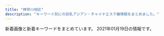 ```yaml
---
title: "神奈川地区"
description: "キーワード別にの巨乳アジアン・チャイナエステ嬢情報をまとめました。"
---
```


新着画像と新着キーワードをまとめています。
2021年01月19日の情報です。

<DmmAffiliateIns />
<KeywordTable
  shops={
    [
    {
        "img_links": [
            "http://yacho.est-u.com/images/6.jpg",
            "http://yacho.est-u.com/images/3.jpg",
            "http://yacho.est-u.com/images/staff_01.jpg",
            "http://yacho.est-u.com/images/index_07.jpg",
            "http://yacho.est-u.com/images/index_12.jpg",
            "http://yacho.est-u.com/images/index_02.jpg",
            "http://yacho.est-u.com/images/index_03.jpg",
            "http://yacho.est-u.com/images/2.jpg",
            "http://yacho.est-u.com/images/4.jpg",
            "http://yacho.est-u.com/images/index_05.jpg",
            "http://yacho.est-u.com/images/index_06.jpg",
            "http://yacho.est-u.com/images/staff_03.jpg",
            "http://yacho.est-u.com/images/index_14.jpg",
            "http://yacho.est-u.com/images/5.jpg",
            "http://yacho.est-u.com/images/k1.jpg",
            "http://yacho.est-u.com/images/k2.jpg",
            "http://yacho.est-u.com/images/index_10.jpg",
            "http://yacho.est-u.com/images/1.jpg",
            "http://yacho.est-u.com/images/index_04.jpg",
            "http://yacho.est-u.com/images/index_15.jpg",
            "http://yacho.est-u.com/images/index_01.jpg",
            "http://yacho.est-u.com/images/index_17.jpg"
        ],
        "station": "JR\u85e4\u6ca2\u99c5\u5357\u53e3",
        "name": "\u591c\u8776",
        "keywords": {},
        "url": "http://yacho.est-u.com/"
    },
    {
        "keywords": {},
        "name": "\u6075",
        "station": "JR\u85e4\u6ca2\u99c5\u5357\u53e3",
        "url": "http://megumi-est.xyz/",
        "img_links": [
            "http://megumi-est.xyz/images/pickup_line.png",
            "http://megumi-est.xyz/images/topbg.jpg",
            "http://megumi-est.xyz/images/mobile_bg.png",
            "http://megumi-est.xyz/images/roomimg/img1.png",
            "http://megumi-est.xyz/images/roomimg/img4.png",
            "http://megumi-est.xyz/girl/2.jpg",
            "http://megumi-est.xyz/images/roomimg/img2.png",
            "http://megumi-est.xyz/girl/4.jpg",
            "http://megumi-est.xyz/girl/5.jpg",
            "http://megumi-est.xyz/girl/1.jpg",
            "http://megumi-est.xyz/images/newsbg.png",
            "http://megumi-est.xyz/images/roomimg/img3.png",
            "http://megumi-est.xyz/images/staff_bg.png",
            "http://megumi-est.xyz/girl/8.jpg"
        ]
    },
    {
        "name": "\u6e58\u5357\u604b",
        "station": "\u6e58\u5357\u53f0\u99c5\u897f\u53e3",
        "keywords": {
            "86": 7,
            "D": 35,
            "E": 7,
            "87": 7,
            "85": 28
        },
        "url": "http://izumi.ests.jp/",
        "img_links": [
            "http://izumi.ests.jp/images/room4.jpg",
            "http://izumi.ests.jp/photos/sites/54/2020/12/2020121307073529.jpg",
            "http://izumi.ests.jp/images/service3.jpg",
            "http://izumi.ests.jp/images/s3.jpg",
            "http://izumi.ests.jp/photos/sites/54/2020/09/2020092004565418.jpg",
            "http://izumi.ests.jp/photos/sites/54/2020/07/2020070605483923.jpg",
            "http://izumi.ests.jp/images/service4.jpg",
            "http://izumi.ests.jp/images/room1.jpg",
            "http://izumi.ests.jp/photos/sites/54/2020/05/2020051209400132.jpg",
            "http://izumi.ests.jp/images/service1.jpg",
            "http://izumi.ests.jp/photos/sites/54/2019/10/2019100205592997.jpg",
            "http://izumi.ests.jp/images/mobile.jpg",
            "http://izumi.ests.jp/images/info.jpg",
            "http://izumi.ests.jp/images/s1.jpg",
            "http://izumi.ests.jp/images/s_news.jpg",
            "http://izumi.ests.jp/images/room3.jpg",
            "http://izumi.ests.jp/photos/sites/54/2019/10/2019100205593058.jpg",
            "http://izumi.ests.jp/images/room2.jpg",
            "http://izumi.ests.jp/images/service2.jpg",
            "http://izumi.ests.jp/images/info2.jpg",
            "http://izumi.ests.jp/images/top.jpg"
        ]
    },
    {
        "img_links": [
            "http://baraen.xyz/images/g3.jpg",
            "http://baraen.xyz/images/room4.jpg",
            "http://baraen.xyz/images/mobile.jpg",
            "http://baraen.xyz/images/room1.jpg",
            "http://baraen.xyz/images/room6.jpg",
            "http://baraen.xyz/images/mafaxine_d.jpg",
            "http://baraen.xyz/images/g2.jpg",
            "http://baraen.xyz/images/maga.jpg",
            "http://baraen.xyz/images/g1.jpg",
            "http://baraen.xyz/images/g6.jpg",
            "http://baraen.xyz/images/miki1.jpg",
            "http://baraen.xyz/images/room2.jpg",
            "http://baraen.xyz/images/g0.jpg",
            "http://baraen.xyz/images/miki2.jpg",
            "http://baraen.xyz/images/g4.jpg",
            "http://baraen.xyz/images/mafaxine_j.jpg",
            "http://baraen.xyz/images/kanban.jpg"
        ],
        "url": "http://baraen.xyz/",
        "station": "JR\u85e4\u6ca2\u99c5\u5357\u53e3",
        "name": "\u30d0\u30e9\u5712",
        "keywords": {}
    },
    {
        "img_links": [
            "http://www.sh-riraku77.site/picture/i_therapist.png",
            "http://www.sh-riraku77.site/uploads/201214/1-201214130312232.jpg",
            "http://www.sh-riraku77.site/picture/photo3.png",
            "http://www.sh-riraku77.site/plus/images/room4.jpg",
            "http://www.sh-riraku77.site/picture/s_new.png",
            "http://www.sh-riraku77.site/plus/images/room3.jpg",
            "http://www.sh-riraku77.site/picture/top23.png",
            "http://www.sh-riraku77.site/picture/top22.png",
            "http://www.sh-riraku77.site/picture/s_staff.png",
            "http://www.sh-riraku77.site/plus/images/room1.jpg",
            "http://www.sh-riraku77.site/picture/end.png",
            "http://www.sh-riraku77.site/plus/images/room2.jpg",
            "http://www.sh-riraku77.site/uploads/190703/1-1ZF3151554H6.jpg"
        ],
        "keywords": {},
        "url": "http://www.sh-riraku77.site/",
        "station": "JR\u65b0\u6749\u7530\u99c5\u897f\u53e3",
        "name": "\u82b1\u306e\u604b"
    },
    {
        "keywords": {},
        "name": "\u6d5c\u8fba\u306e\u604b",
        "station": "JR\u8305\u30f6\u5d0e\u99c5\u5357\u53e3",
        "img_links": [
            "http://www.hamabei.com/images/kaori1.jpg",
            "http://www.hamabei.com/images/qr.jpg",
            "http://www.hamabei.com/images/buttona_08.jpg",
            "http://www.hamabei.com/images/yuka1.jpg",
            "http://www.hamabei.com/images/buttona_03.jpg",
            "http://www.hamabei.com/images/giral014.jpg",
            "http://www.hamabei.com/images/giral009.jpg",
            "http://www.hamabei.com/images/nana1.jpg",
            "http://www.hamabei.com/images/giral015.jpg",
            "http://www.hamabei.com/images/buttona_04.jpg",
            "http://www.hamabei.com/images/buttona_06.jpg",
            "http://www.hamabei.com/images/miki1.jpg",
            "http://www.hamabei.com/images/buttona_05.jpg",
            "http://www.hamabei.com/images/buttona_07.jpg",
            "http://www.hamabei.com/images/giral007.jpg",
            "http://www.hamabei.com/images/giral012.jpg"
        ],
        "url": "http://www.hamabei.com/"
    },
    {
        "img_links": [
            "http://hoguraku.info/_src/22266398/img20180513214352559347.png",
            "http://hoguraku.info/_src/22266486/navi2_01.png",
            "http://hoguraku.info/_src/22266489/navi_03.png",
            "http://hoguraku.info/_src/22296695/pup.png",
            "http://hoguraku.info/_src/22294030/wechatimg175.jpg",
            "http://hoguraku.info/_src/22294031/wechatimg175.jpg",
            "http://hoguraku.info/_src/22266494/navi2_05.png",
            "http://hoguraku.info/_src/22294026/wechatimg239.jpg",
            "http://hoguraku.info/_src/22296687/pup.png",
            "http://hoguraku.info/_src/22266490/navi2_03.png",
            "http://hoguraku.info/_src/22266496/navi2_06.png",
            "http://hoguraku.info/_src/22293781/sign.png",
            "http://hoguraku.info/staff-1.jpg",
            "http://hoguraku.info/staff-3.jpg",
            "http://hoguraku.info/staff-2.jpg",
            "http://hoguraku.info/_src/37673393/wechatimg98.jpg",
            "http://hoguraku.info/_src/22293610/pup.png",
            "http://hoguraku.info/_src/22266524/wechatimg96_20191205204603604.jpg",
            "http://hoguraku.info/_src/22266488/navi2_02.png",
            "http://hoguraku.info/_src/22266492/navi2_04.png",
            "http://hoguraku.info/_src/25168346/staff-2_20180823215120776.jpg",
            "http://hoguraku.info/staff-4.jpg",
            "http://hoguraku.info/_src/22294409/img20180513220122069421.png",
            "http://hoguraku.info/_src/22266491/navi_04.png",
            "http://hoguraku.info/_src/22266495/navi_06.png",
            "http://hoguraku.info/_src/22294024/1_20180513213551260.jpg",
            "http://hoguraku.info/_src/22294029/3_20180513213551306.jpg",
            "http://hoguraku.info/_src/22266487/navi_02.png",
            "http://hoguraku.info/_src/22266485/navi_01.png",
            "http://hoguraku.info/_src/22293865/sign.png",
            "http://hoguraku.info/_src/22293601/newspinkup.png",
            "http://hoguraku.info/_src/22294025/1_20180513213551260.jpg",
            "http://hoguraku.info/_src/22294028/3_20180513213551306.jpg",
            "http://hoguraku.info/_src/22266400/wechatimg94_20191205204136458.jpg",
            "http://hoguraku.info/_src/22296697/pup.png",
            "http://hoguraku.info/_src/42747719/img20200505151535254743.png",
            "http://hoguraku.info/_src/22294027/wechatimg239.jpg",
            "http://hoguraku.info/_src/22293820/wechatimg744.jpg",
            "http://hoguraku.info/_src/22266493/navi_05.png"
        ],
        "url": "http://hoguraku.info/",
        "station": "JR\u5927\u8239\u99c5\u6771\u53e3",
        "keywords": {},
        "name": "\u3055\u304f\u3089"
    },
    {
        "name": "\u82b1\u306e\u6249",
        "img_links": [
            "http://hana-tobira.xyz/images/end.png",
            "http://hana-tobira.xyz/images/g4.jpg",
            "http://hana-tobira.xyz/images/g.jpg",
            "http://hana-tobira.xyz/images/g6.jpg",
            "http://hana-tobira.xyz/images/g7.jpg",
            "http://hana-tobira.xyz/images/tite-i.png",
            "http://hana-tobira.xyz/images/g2.jpg",
            "http://hana-tobira.xyz/images/pickup_t.jpg",
            "http://hana-tobira.xyz/images/tite-staff.jpg",
            "http://hana-tobira.xyz/images/tite-link.jpg",
            "http://hana-tobira.xyz/images/mobile.jpg",
            "http://hana-tobira.xyz/images/g5.jpg"
        ],
        "station": "JR\u85e4\u6ca2\u99c5\u5357\u53e3",
        "keywords": {
            "C": 13
        },
        "url": "http://hana-tobira.xyz/"
    },
    {
        "img_links": [
            "https://kanojyo-room.jpn.cm/images/link_nav04.jpg",
            "https://kanojyo-room.jpn.cm/images/link_nav03.jpg",
            "https://kanojyo-room.jpn.cm/images/link_nav01.jpg",
            "https://kanojyo-room.jpn.cm/images/link_nav06.jpg",
            "https://kanojyo-room.jpn.cm/images/img_eject.jpg",
            "https://kanojyo-room.jpn.cm/images/link_nav02.jpg",
            "https://kanojyo-room.jpn.cm/images/top.png",
            "https://kanojyo-room.jpn.cm/images/link_nav07.jpg",
            "https://kanojyo-room.jpn.cm/photos/sites/24/2020/08/2020083117275977.jpg",
            "https://kanojyo-room.jpn.cm/images/room5.jpg",
            "https://kanojyo-room.jpn.cm/images/tit_eject.jpg",
            "https://kanojyo-room.jpn.cm/images/tit_face.jpg",
            "https://kanojyo-room.jpn.cm/images/room1.jpg",
            "https://kanojyo-room.jpn.cm/images/room3.jpg",
            "https://kanojyo-room.jpn.cm/photos/sites/24/2020/08/2020083117275958.jpg",
            "https://kanojyo-room.jpn.cm/images/tit_new.jpg",
            "https://kanojyo-room.jpn.cm/images/sp_top.jpg",
            "https://kanojyo-room.jpn.cm/photos/sites/24/2020/08/2020083117275756.jpg",
            "https://kanojyo-room.jpn.cm/images/close_eject.png",
            "https://kanojyo-room.jpn.cm/images/room4.jpg",
            "https://kanojyo-room.jpn.cm/photos/sites/24/2020/08/2020083117275898.jpg",
            "https://kanojyo-room.jpn.cm/images/room2.jpg",
            "https://kanojyo-room.jpn.cm/images/btn_eject.jpg",
            "https://kanojyo-room.jpn.cm/images/link_nav05.jpg",
            "https://kanojyo-room.jpn.cm/images/room6.jpg"
        ],
        "url": "https://kanojyo-room.jpn.cm/",
        "name": "\u30ab\u30ce\u30b8\u30e7\u306e\u90e8\u5c4b",
        "station": "\u4e0a\u5927\u5ca1\u99c5",
        "keywords": {
            "86": 24,
            "87": 12,
            "C": 40,
            "D": 48,
            "85": 12
        }
    },
    {
        "img_links": [
            "http://o-jp.com/tsubaki/images/photo03.jpg",
            "http://o-jp.com/tsubaki/images/mimi1.jpg",
            "http://o-jp.com/tsubaki/images/photo04.jpg",
            "http://o-jp.com/tsubaki/images/index_enter.jpg",
            "http://o-jp.com/tsubaki/images/t_mobile.jpg",
            "http://o-jp.com/tsubaki/images/t_discount.jpg",
            "http://o-jp.com/tsubaki/images/photo02.jpg",
            "http://o-jp.com/tsubaki/images/photo01.jpg"
        ],
        "station": "JR\u5e73\u585a\u99c5\u897f\u53e3",
        "name": "\u693f",
        "keywords": {
            "C": 6
        },
        "url": "http://o-jp.com/tsubaki/"
    },
    {
        "keywords": {
            "85": 2,
            "89": 2,
            "86": 4,
            "83": 4
        },
        "img_links": [
            "http://es-rei.work/_src/26747210/navi2_06.png",
            "http://es-rei.work/_src/34124118/wechatimg26_20200914183556350.jpg",
            "http://es-rei.work/_src/26747132/line1.jpg",
            "http://es-rei.work/_src/26747170/base_01.png",
            "http://es-rei.work/_src/47863242/100054276feb8d8cef3ac5199531cfe.jpg",
            "http://es-rei.work/_src/47863240/line3.png",
            "http://es-rei.work/_src/26790995/wechatimg38_20181018221746252.jpg",
            "http://es-rei.work/_src/26747226/line3.png",
            "http://es-rei.work/_src/26838156/wechatimg204.jpg",
            "http://es-rei.work/_src/26838136/news.jpg",
            "http://es-rei.work/_src/26747205/navi2_01.png",
            "http://es-rei.work/_src/26791049/_dsf9442.jpg",
            "http://es-rei.work/_src/26747294/line3.png",
            "http://es-rei.work/_src/26747288/line3.png",
            "http://es-rei.work/_src/47863244/line1.jpg",
            "http://es-rei.work/_src/26747293/line3.png",
            "http://es-rei.work/_src/26747231/line1.jpg",
            "http://es-rei.work/_src/26838158/wechatimg75.jpg",
            "http://es-rei.work/_src/26747287/line3.png",
            "http://es-rei.work/_src/26747202/list_03.png",
            "http://es-rei.work/_src/26747208/navi2_04.png",
            "http://es-rei.work/_src/26747086/base_01.png",
            "http://es-rei.work/_src/34041596/05859f21726dfcef9faa9bab12a2595.jpg",
            "http://es-rei.work/_src/47863241/05859f21726dfcef9faa9bab12a2595.jpg",
            "http://es-rei.work/_src/26747304/line1.jpg",
            "http://es-rei.work/_src/26747093/_igp4295.jpg",
            "http://es-rei.work/_src/47863239/line3.png",
            "http://es-rei.work/_src/26747199/sign.png",
            "http://es-rei.work/2.jpg",
            "http://es-rei.work/_src/34041693/line1.jpg",
            "http://es-rei.work/_src/26747229/line1.jpg",
            "http://es-rei.work/_src/47863108/wechatimg26_20200914183556350.jpg",
            "http://es-rei.work/_src/26747225/wechatimg75.jpg",
            "http://es-rei.work/_src/26747204/list_05.png",
            "http://es-rei.work/_src/26747141/base_03.png",
            "http://es-rei.work/_src/26747173/base_03.png",
            "http://es-rei.work/_src/26838155/wechatimg202.jpg",
            "http://es-rei.work/_src/26747227/line3.png",
            "http://es-rei.work/_src/26747207/navi2_03.png",
            "http://es-rei.work/_src/26747114/base_03.png",
            "http://es-rei.work/_src/26747302/wechatimg204.jpg",
            "http://es-rei.work/_src/26747296/line1.jpg",
            "http://es-rei.work/_src/26838174/line.png",
            "http://es-rei.work/5.jpg",
            "http://es-rei.work/_src/26747126/base_01.png",
            "http://es-rei.work/_src/26747201/list_02.png",
            "http://es-rei.work/_src/26747206/navi2_02.png",
            "http://es-rei.work/_src/34041597/wechatimg26_20200914183556350.jpg",
            "http://es-rei.work/_src/26747292/wechatimg202.jpg",
            "http://es-rei.work/_src/26747153/base_01.png",
            "http://es-rei.work/_src/26791115/_igp4263.jpg",
            "http://es-rei.work/_src/26791053/_dsf9449.jpg",
            "http://es-rei.work/_src/26747289/wechatimg77.jpg",
            "http://es-rei.work/_src/26747218/line1.jpg",
            "http://es-rei.work/_src/26747200/list_01.png",
            "http://es-rei.work/_src/26747187/base_03.png",
            "http://es-rei.work/_src/26747301/line3.png",
            "http://es-rei.work/_src/26747221/wechatimg164_1.jpg",
            "http://es-rei.work/_src/34041600/line3.png",
            "http://es-rei.work/_src/26747158/base_03.png",
            "http://es-rei.work/_src/26791051/_dsf9446.jpg",
            "http://es-rei.work/_src/26747185/base_01.png",
            "http://es-rei.work/_src/26747300/line3.png",
            "http://es-rei.work/1.jpg",
            "http://es-rei.work/_src/26747089/51d8ecbee4cc2935f070c539c37ded71.jpg",
            "http://es-rei.work/_src/34041599/line3.png",
            "http://es-rei.work/_src/26838160/line.png",
            "http://es-rei.work/_src/26824216/b0131b16446464e537eff864d8f041bb.jpg",
            "http://es-rei.work/_src/26747203/list_04.png",
            "http://es-rei.work/_src/26824435/cam2.png",
            "http://es-rei.work/_src/26747222/line3.png",
            "http://es-rei.work/_src/26747223/line3.png",
            "http://es-rei.work/_src/26838157/wechatimg77.jpg",
            "http://es-rei.work/4.jpg",
            "http://es-rei.work/_src/26747209/navi2_05.png",
            "http://es-rei.work/3.jpg"
        ],
        "station": "JR\u85e4\u6ca2\u99c5\u5357\u53e3",
        "name": "\u9e97",
        "url": "http://es-rei.work/"
    },
    {
        "keywords": {
            "E": 1,
            "C": 1,
            "D": 2,
            "89": 1
        },
        "url": "http://es-libres.com/",
        "name": "\u30ea\u30d6\u30ec\u30b9",
        "station": "JR\u6771\u6238\u585a\u99c5\u897f\u53e3",
        "img_links": [
            "http://es-libres.com/staffPhoto/b20201007072633.jpg",
            "http://es-libres.com/staffPhoto/s20201007072550.jpg",
            "http://es-libres.com/uploadfiles/Image/campaignEsLibresCom.jpg",
            "http://es-libres.com/staffPhoto/s20201007072654.jpg",
            "http://es-libres.com/staffPhoto/b20201007072550.jpg",
            "http://es-libres.com/js/sliderLine/slide_next.png",
            "http://es-libres.com/images/gallery/01.jpg",
            "http://es-libres.com/images/gallery/03.jpg",
            "http://es-libres.com/images/gallery/04.jpg",
            "http://es-libres.com/staffPhoto/s20201007072718.jpg",
            "http://es-libres.com/staffPhoto/b20201007072718.jpg",
            "http://es-libres.com/images/returnBtn.png",
            "http://es-libres.com/images/gallery/02.jpg",
            "http://es-libres.com/staffPhoto/s20201007072633.jpg",
            "http://es-libres.com/js/sliderLine/slide_prev.png",
            "http://es-libres.com/images/guide.jpg",
            "http://es-libres.com/images/mobile.jpg",
            "http://es-libres.com/staffPhoto/b20201007072654.jpg"
        ]
    },
    {
        "url": "http://www.cc-girl.work/",
        "img_links": [
            "http://www.cc-girl.work/images/sys1.jpg",
            "http://www.cc-girl.work/images/2.jpg",
            "http://www.cc-girl.work/images/3.jpg",
            "http://www.cc-girl.work/images/6.jpg",
            "http://www.cc-girl.work/images/1.jpg",
            "http://www.cc-girl.work/images/ac1.jpg",
            "http://www.cc-girl.work/img/kaoru1.jpg",
            "http://www.cc-girl.work/images/9.jpg",
            "http://www.cc-girl.work/images/5.jpg",
            "http://www.cc-girl.work/images/mobile.jpg",
            "http://www.cc-girl.work/images/line.png",
            "http://www.cc-girl.work/images/rec1.jpg",
            "http://www.cc-girl.work/img/mari1.jpg",
            "http://www.cc-girl.work/images/8.jpg",
            "http://www.cc-girl.work/img/eri1.jpg",
            "http://www.cc-girl.work/images/interior_t.jpg",
            "http://www.cc-girl.work/images/int1.jpg",
            "http://www.cc-girl.work/images/sys2.jpg",
            "http://www.cc-girl.work/images/ta.jpg",
            "http://www.cc-girl.work/img/sizuka1.jpg",
            "http://www.cc-girl.work/images/news.jpg",
            "http://www.cc-girl.work/images/7.jpg",
            "http://www.cc-girl.work/images/staff_t.jpg",
            "http://www.cc-girl.work/img/miho1.jpg",
            "http://www.cc-girl.work/img/yaya1.jpg",
            "http://www.cc-girl.work/images/4.jpg",
            "http://www.cc-girl.work/img/yuki1.jpg",
            "http://www.cc-girl.work/images/10.jpg",
            "http://www.cc-girl.work/images/11.jpg",
            "http://www.cc-girl.work/img/kumi1.jpg",
            "http://www.cc-girl.work/img/yuri1.jpg",
            "http://www.cc-girl.work/images/rec2.jpg",
            "http://www.cc-girl.work/img/momo1.jpg",
            "http://www.cc-girl.work/img/ai1.jpg",
            "http://www.cc-girl.work/images/head.jpg"
        ],
        "name": "yuyu-\u3086\u3046\u3086-",
        "keywords": {},
        "station": "\u4e0a\u5927\u5ca1\u99c5"
    },
    {
        "keywords": {},
        "img_links": [
            "http://ikoi.esjp.xyz/i/img/photo04.jpg",
            "http://ikoi.esjp.xyz/img/room/photo01.jpg",
            "http://ikoi.esjp.xyz/img/room/photo05.jpg",
            "http://ikoi.esjp.xyz/girl/2.jpg",
            "http://ikoi.esjp.xyz/img/capinfo.jpg",
            "http://ikoi.esjp.xyz/img/top_pickback.png",
            "http://ikoi.esjp.xyz/img/lr_01.jpg",
            "http://ikoi.esjp.xyz/i/img/photo05.jpg",
            "http://ikoi.esjp.xyz/girl/1.jpg",
            "http://ikoi.esjp.xyz/girl/5.jpg",
            "http://ikoi.esjp.xyz/girl/4.jpg",
            "http://ikoi.esjp.xyz/img/room/photo03.jpg",
            "http://ikoi.esjp.xyz/img/room/photo04.jpg",
            "http://ikoi.esjp.xyz/girl/6.jpg",
            "http://ikoi.esjp.xyz/girl/3.jpg",
            "http://ikoi.esjp.xyz/img/qr.jpg",
            "http://ikoi.esjp.xyz/img/pro_girl_line.jpg",
            "http://ikoi.esjp.xyz/img/rec_top.png",
            "http://ikoi.esjp.xyz/i/img/photo02.jpg",
            "http://ikoi.esjp.xyz/img/room/photo02.jpg",
            "http://ikoi.esjp.xyz/i/img/photo03.jpg",
            "http://ikoi.esjp.xyz/i/img/photo06.jpg",
            "http://ikoi.esjp.xyz/img/lr_02.jpg",
            "http://ikoi.esjp.xyz/img/059.png",
            "http://ikoi.esjp.xyz/i/img/photo01.jpg",
            "http://ikoi.esjp.xyz/img/sub_staff.jpg",
            "http://ikoi.esjp.xyz/img/room/photo06.jpg"
        ],
        "url": "http://ikoi.esjp.xyz/",
        "name": "\u61a9",
        "station": "\u8ffd\u6d5c\u99c5"
    },
    {
        "station": "\u79e6\u91ce\u99c5\u5317\u53e3",
        "url": "http://genkimorimori.ies.bz/",
        "keywords": {},
        "name": "\u5143\u6c17\u3082\u308a\u3082\u308a",
        "img_links": [
            "http://genkimorimori.ies.bz/images/g17.jpg",
            "http://genkimorimori.ies.bz/images/g3.jpg",
            "http://genkimorimori.ies.bz/images/g16.jpg",
            "http://genkimorimori.ies.bz/images/g14.jpg",
            "http://genkimorimori.ies.bz/photos/sites/68/2020/11/2020110308572993.jpg",
            "http://genkimorimori.ies.bz/photos/sites/68/2020/11/2020112402100696.jpg",
            "http://genkimorimori.ies.bz/photos/sites/68/2020/12/2020120703525262.jpg",
            "http://genkimorimori.ies.bz/images/top.jpg",
            "http://genkimorimori.ies.bz/images/staff_bj3.jpg",
            "http://genkimorimori.ies.bz/images/s_link.jpg",
            "http://genkimorimori.ies.bz/photos/sites/68/2020/11/2020112402100578.jpg",
            "http://genkimorimori.ies.bz/photos/sites/68/2020/11/2020110308582485.jpg",
            "http://genkimorimori.ies.bz/images/dairy1.jpg",
            "http://genkimorimori.ies.bz/images/2.jpg",
            "http://genkimorimori.ies.bz/photos/sites/68/2020/12/2020120502191455.jpg",
            "http://genkimorimori.ies.bz/images/info2.jpg",
            "http://genkimorimori.ies.bz/images/g7.jpg",
            "http://genkimorimori.ies.bz/images/1.jpg",
            "http://genkimorimori.ies.bz/images/s_staff.jpg",
            "http://genkimorimori.ies.bz/images/g15.jpg",
            "http://genkimorimori.ies.bz/images/news1.jpg",
            "http://genkimorimori.ies.bz/images/g11.jpg",
            "http://genkimorimori.ies.bz/images/mobile.jpg",
            "http://genkimorimori.ies.bz/images/s_cosplay.jpg",
            "http://genkimorimori.ies.bz/images/g13.jpg",
            "http://genkimorimori.ies.bz/photos/sites/68/2020/12/202012150154361.jpg",
            "http://genkimorimori.ies.bz/images/g1.jpg",
            "http://genkimorimori.ies.bz/images/g10.jpg",
            "http://genkimorimori.ies.bz/photos/sites/68/2020/11/2020110308572890.jpg",
            "http://genkimorimori.ies.bz/photos/sites/68/2020/12/2020121003212539.jpg",
            "http://genkimorimori.ies.bz/images/pick.jpg",
            "http://genkimorimori.ies.bz/photos/sites/68/2021/01/2021011903470168.jpg",
            "http://genkimorimori.ies.bz/images/g2.jpg",
            "http://genkimorimori.ies.bz/images/info.jpg",
            "http://genkimorimori.ies.bz/photos/sites/68/2020/11/2020110308572868.jpg"
        ]
    },
    {
        "img_links": [
            "http://esthe-massage.pw/img/m2.jpg",
            "http://esthe-massage.pw/img/cg01.jpg",
            "http://esthe-massage.pw/img/m5.jpg",
            "http://esthe-massage.pw/img/m60.jpg",
            "http://esthe-massage.pw/img/m6.jpg",
            "http://esthe-massage.pw/img/m20.jpg",
            "http://esthe-massage.pw/img/m10.jpg",
            "http://esthe-massage.pw/img/cg03.jpg",
            "http://esthe-massage.pw/img/m1.jpg",
            "http://esthe-massage.pw/img/stan.png",
            "http://esthe-massage.pw/img/m3.jpg",
            "http://esthe-massage.pw/img/cg02.jpg",
            "http://esthe-massage.pw/img/no.png",
            "http://esthe-massage.pw/img/top.jpg",
            "http://esthe-massage.pw/img/cg04.jpg",
            "http://esthe-massage.pw/img/fla.jpg",
            "http://esthe-massage.pw/img/cg05.jpg",
            "http://esthe-massage.pw/img/m4.jpg",
            "http://esthe-massage.pw/img/m30.jpg",
            "http://esthe-massage.pw/img/noo.png"
        ],
        "name": "\u6843\u9999",
        "url": "http://esthe-massage.pw/",
        "station": "JR\u5e73\u585a\u99c5",
        "keywords": {
            "D": 3,
            "86": 3,
            "87": 1,
            "85": 1,
            "E": 2
        }
    },
    {
        "station": "\u9db4\u5dfb\u6e29\u6cc9\u99c5\u5317\u53e3",
        "name": "\u30a2\u30ed\u30a8",
        "url": "http://oil.abnavi.info/",
        "img_links": [
            "http://oil.abnavi.info/images/hua.jpg",
            "http://oil.abnavi.info/photos/sites/44/2020/10/2020101108503412.jpg",
            "http://oil.abnavi.info/photos/sites/44/2020/10/2020101108503429.jpg",
            "http://oil.abnavi.info/images/s_news.jpg",
            "http://oil.abnavi.info/images/s_staff.jpg",
            "http://oil.abnavi.info/images/room3.jpg",
            "http://oil.abnavi.info/images/bj3.jpg",
            "http://oil.abnavi.info/images/bj1.jpg",
            "http://oil.abnavi.info/images/s_link.jpg",
            "http://oil.abnavi.info/images/new.jpg",
            "http://oil.abnavi.info/images/top.png",
            "http://oil.abnavi.info/photos/sites/44/2020/11/2020112910045926.jpg",
            "http://oil.abnavi.info/images/room1.jpg",
            "http://oil.abnavi.info/images/room2.jpg",
            "http://oil.abnavi.info/images/room4.jpg"
        ],
        "keywords": {
            "83": 4,
            "D": 8,
            "86": 8,
            "C": 15
        }
    },
    {
        "keywords": {
            "C": 11
        },
        "station": "JR\u5c0f\u7530\u539f\u99c5\u6771\u53e3",
        "img_links": [
            "http://www.airi-est.xyz/images/info.jpg",
            "http://www.airi-est.xyz/girl/1.jpg",
            "http://www.airi-est.xyz/images/qr.jpg",
            "http://www.airi-est.xyz/images/room1.jpg",
            "http://www.airi-est.xyz/images/icon_call.png",
            "http://www.airi-est.xyz/images/rec-top.jpg",
            "http://www.airi-est.xyz/girl/6.jpg",
            "http://www.airi-est.xyz/images/sub_staff.png",
            "http://www.airi-est.xyz/images/room3.jpg",
            "http://www.airi-est.xyz/images/room4.jpg",
            "http://www.airi-est.xyz/images/sub_pickup.png",
            "http://www.airi-est.xyz/girl/9.jpg",
            "http://www.airi-est.xyz/girl/3.jpg",
            "http://www.airi-est.xyz/images/return.png",
            "http://www.airi-est.xyz/images/sub_news.png",
            "http://www.airi-est.xyz/images/clear_line.png",
            "http://www.airi-est.xyz/images/room2.jpg",
            "http://www.airi-est.xyz/images/tel.png"
        ],
        "name": "\u5922\u90fd\u7f8e",
        "url": "http://www.airi-est.xyz/"
    },
    {
        "url": "http://uintiop.tokyo/",
        "station": "JR\u85e4\u6ca2\u99c5\u5357\u53e3",
        "img_links": [
            "http://uintiop.tokyo/picture/top-img03.jpg",
            "http://uintiop.tokyo/picture/top-img02.png",
            "http://uintiop.tokyo/picture/2.jpg",
            "http://uintiop.tokyo/uploads/200714/1-200G4125RS59.jpg",
            "http://uintiop.tokyo/picture/4.jpg",
            "http://uintiop.tokyo/picture/tel.png",
            "http://uintiop.tokyo/picture/1.jpg",
            "http://uintiop.tokyo/picture/top-img10.jpg",
            "http://uintiop.tokyo/uploads/200727/1-200HG01643361.jpg",
            "http://uintiop.tokyo/picture/3.jpg",
            "http://uintiop.tokyo/uploads/210111/1-210111123I9332.jpg",
            "http://uintiop.tokyo/uploads/200720/1-200H013041T46.jpg",
            "http://uintiop.tokyo/uploads/200714/1-200G4124210P7.jpg",
            "http://uintiop.tokyo/picture/call.png",
            "http://uintiop.tokyo/picture/top-img01.png"
        ],
        "keywords": {
            "C": 13
        },
        "name": "\u5929\u4f7f"
    },
    {
        "img_links": [
            "http://f-kaori.work/images/sisu.png",
            "http://f-kaori.work/sp/images/sisu.jpg",
            "http://f-kaori.work/sp/images/rec1.png",
            "http://f-kaori.work/images/concept.png",
            "http://f-kaori.work/img/aya1.jpg",
            "http://f-kaori.work/sp/images/topgirl.png",
            "http://f-kaori.work/images/int1.png",
            "http://f-kaori.work/sp/images/head.jpg",
            "http://f-kaori.work/images/sisu_t.jpg",
            "http://f-kaori.work/sp/images/3.jpg",
            "http://f-kaori.work/images/rec2.jpg",
            "http://f-kaori.work/sp/images/tel.jpg",
            "http://f-kaori.work/images/6.jpg",
            "http://f-kaori.work/images/5.jpg",
            "http://f-kaori.work/sp/img/sasa1.jpg",
            "http://f-kaori.work/images/rec1.png",
            "http://f-kaori.work/sp/img/aya1.jpg",
            "http://f-kaori.work/sp/menu/staff.jpg",
            "http://f-kaori.work/sp/images/int1.png",
            "http://f-kaori.work/sp/images/2.jpg",
            "http://f-kaori.work/sp/img/sin1.jpg",
            "http://f-kaori.work/images/int2.png",
            "http://f-kaori.work/sp/img/yumi1.jpg",
            "http://f-kaori.work/images/2.jpg",
            "http://f-kaori.work/sp/images/rec3.png",
            "http://f-kaori.work/sp/images/int2.png",
            "http://f-kaori.work/sp/images/top.jpg",
            "http://f-kaori.work/images/3.jpg",
            "http://f-kaori.work/sp/images/5.jpg",
            "http://f-kaori.work/images/head.jpg",
            "http://f-kaori.work/img/sasa1.jpg",
            "http://f-kaori.work/img/rina1.jpg",
            "http://f-kaori.work/sp/images/6.jpg",
            "http://f-kaori.work/images/staff_t.jpg",
            "http://f-kaori.work/sp/images/news.png",
            "http://f-kaori.work/img/sin1.jpg",
            "http://f-kaori.work/sp/images/interior_t.jpg",
            "http://f-kaori.work/sp/images/sisu_t.png",
            "http://f-kaori.work/images/news.png",
            "http://f-kaori.work/sp/menu/top.jpg",
            "http://f-kaori.work/images/1.jpg",
            "http://f-kaori.work/images/sm.jpg",
            "http://f-kaori.work/sp/images/staff_t.jpg",
            "http://f-kaori.work/sp/img/rina1.jpg",
            "http://f-kaori.work/images/interior_t.jpg",
            "http://f-kaori.work/sp/menu/interior.jpg",
            "http://f-kaori.work/sp/images/footer.png",
            "http://f-kaori.work/images/sys.png",
            "http://f-kaori.work/images/mobile.jpg",
            "http://f-kaori.work/images/line.png",
            "http://f-kaori.work/sp/images/1.jpg",
            "http://f-kaori.work/sp/images/sys.png",
            "http://f-kaori.work/img/yumi1.jpg",
            "http://f-kaori.work/sp/images/newsb.png",
            "http://f-kaori.work/sp/images/rec2.jpg",
            "http://f-kaori.work/sp/images/pc.jpg"
        ],
        "station": "JR\u85e4\u6ca2\u99c5\u5357\u53e3",
        "keywords": {},
        "url": "http://f-kaori.work/",
        "name": "\u85ab"
    },
    {
        "url": "http://lavender-est.xyz/",
        "station": "JR\u85e4\u6ca2\u99c5\u5357\u53e3",
        "name": "\u30e9\u30d9\u30f3\u30c0\u30fc",
        "keywords": {},
        "img_links": [
            "http://lavender-est.xyz/girl/11_1.jpg",
            "http://lavender-est.xyz/images/bar_staff.jpg",
            "http://lavender-est.xyz/girl/3_1.jpg",
            "http://lavender-est.xyz/girl/11.jpg",
            "http://lavender-est.xyz/girl/2.jpg",
            "http://lavender-est.xyz/images/pro_girl_line.jpg",
            "http://lavender-est.xyz/girl/15_1.jpg",
            "http://lavender-est.xyz/girl/7.jpg",
            "http://lavender-est.xyz/girl/7_1.jpg",
            "http://lavender-est.xyz/girl/10_1.jpg",
            "http://lavender-est.xyz/girl/4_1.jpg",
            "http://lavender-est.xyz/girl/5_2.jpg",
            "http://lavender-est.xyz/girl/14_1.jpg",
            "http://lavender-est.xyz/girl/5.jpg",
            "http://lavender-est.xyz/girl/5_1.jpg",
            "http://lavender-est.xyz/girl/11_2.jpg",
            "http://lavender-est.xyz/girl/9.jpg",
            "http://lavender-est.xyz/i/girl/4.jpg",
            "http://lavender-est.xyz/girl/2_1.jpg",
            "http://lavender-est.xyz/girl/3.jpg",
            "http://lavender-est.xyz/girl/8.jpg",
            "http://lavender-est.xyz/images/room/r2.jpg",
            "http://lavender-est.xyz/images/room/r3.jpg",
            "http://lavender-est.xyz/girl/8_1.jpg",
            "http://lavender-est.xyz/images/mobile.png",
            "http://lavender-est.xyz/images/tel.png",
            "http://lavender-est.xyz/images/lr_02.jpg",
            "http://lavender-est.xyz/girl/14_2.jpg",
            "http://lavender-est.xyz/images/twitter.jpg",
            "http://lavender-est.xyz/images/room/r1.jpg",
            "http://lavender-est.xyz/girl/14.jpg",
            "http://lavender-est.xyz/girl/7_2.jpg",
            "http://lavender-est.xyz/girl/10.jpg",
            "http://lavender-est.xyz/girl/15.jpg",
            "http://lavender-est.xyz/girl/4.jpg",
            "http://lavender-est.xyz/images/top01.jpg",
            "http://lavender-est.xyz/images/room/r4.jpg"
        ]
    },
    {
        "url": "http://oppama.iest.info/",
        "keywords": {
            "86": 12,
            "D": 15,
            "85": 3,
            "C": 3,
            "87": 3
        },
        "station": "\u8ffd\u6d5c\u99c5",
        "name": "\u8ffd\u6d5c\u30de\u30c3\u30b5\u30fc\u30b8",
        "img_links": [
            "http://oppama.iest.info/images/room6.jpg",
            "http://oppama.iest.info/images/l1.jpg",
            "http://oppama.iest.info/images/s_news.png",
            "http://oppama.iest.info/photos/sites/10/2018/07/2018073109281797.jpg",
            "http://oppama.iest.info/images/bj3.jpg",
            "http://oppama.iest.info/images/s_news2.png",
            "http://oppama.iest.info/images/s_staff.jpg",
            "http://cdn.dino-es.com/images/line.jpg",
            "http://oppama.iest.info/photos/sites/10/2018/07/2018073109281695.jpg",
            "http://oppama.iest.info/images/mobile.png",
            "http://cdn.dino-es.com/images/allpics/KL77e92f55838704c7de0a1eb6ca2a81a0/4ec1d6974658a8b101911755e5d05691.jpg",
            "http://oppama.iest.info/photos/sites/10/2018/05/2018053009323272.jpg",
            "http://oppama.iest.info/images/room4.jpg",
            "http://oppama.iest.info/images/room2.jpg",
            "http://oppama.iest.info/images/room3.jpg",
            "http://oppama.iest.info/photos/sites/10/2018/05/2018053009323210.jpg",
            "http://oppama.iest.info/photos/sites/10/2018/05/2018053009323253.jpg",
            "http://oppama.iest.info/images/room5.jpg",
            "http://oppama.iest.info/photos/sites/10/2018/07/2018073109281781.jpg",
            "http://oppama.iest.info/photos/sites/10/2018/05/2018053009323372.jpg",
            "http://oppama.iest.info/images/top.jpg",
            "http://oppama.iest.info/photos/sites/10/2018/07/2018073109281740.jpg",
            "http://cdn.dino-es.com/images/logo/150x40DinoEs.png",
            "http://oppama.iest.info/images/s_pick.png",
            "http://oppama.iest.info/photos/sites/10/2018/07/2018073109281759.jpg",
            "http://oppama.iest.info/images/room1.jpg"
        ]
    },
    {
        "name": "Best Love \uff5e\u30d9\u30b9\u30c8\u30e9\u30d6\uff5e",
        "keywords": {
            "87": 8,
            "D": 4,
            "85": 4,
            "C": 21
        },
        "station": "JR\u5e73\u585a\u99c5\u5317\u53e3",
        "img_links": [
            "http://www.bestlove.iesjp.com/images/line.png",
            "http://www.bestlove.iesjp.com/files/003.jpg",
            "http://www.bestlove.iesjp.com/files/004-03.jpg",
            "http://www.bestlove.iesjp.com/files/003-02.jpg",
            "http://www.bestlove.iesjp.com/files/002-03.jpg",
            "http://www.bestlove.iesjp.com/images/mobile.jpg",
            "http://www.bestlove.iesjp.com/images/r3.jpg",
            "http://www.bestlove.iesjp.com/files/001-02.jpg",
            "http://www.bestlove.iesjp.com/files/005.jpg",
            "http://www.bestlove.iesjp.com/files/001.jpg",
            "http://www.bestlove.iesjp.com/files/002.jpg",
            "http://www.bestlove.iesjp.com/files/005-03.jpg",
            "http://www.bestlove.iesjp.com/files/001-03.jpg",
            "http://www.bestlove.iesjp.com/files/002-02.jpg",
            "http://www.bestlove.iesjp.com/files/004-02.jpg",
            "http://www.bestlove.iesjp.com/files/003-03.jpg",
            "http://www.bestlove.iesjp.com/files/005-02.jpg",
            "http://www.bestlove.iesjp.com/files/004.jpg"
        ],
        "url": "http://www.bestlove.iesjp.com/"
    },
    {
        "name": "\u5929\u4f7f\u306e\u604b",
        "img_links": [
            "http://tenshinokoi.es-come.net/images/share/tel.png",
            "http://tenshinokoi.es-come.net/i/80/sumire1.jpg",
            "http://tenshinokoi.es-come.net/i/120/yuyu1.jpg",
            "http://tenshinokoi.es-come.net/images/share/pickup.png",
            "http://tenshinokoi.es-come.net/girls/riri1.jpg",
            "http://tenshinokoi.es-come.net/images/info2.jpg",
            "http://tenshinokoi.es-come.net/img/sumire1.jpg",
            "http://tenshinokoi.es-come.net/img/risa1.jpg",
            "http://tenshinokoi.es-come.net/girls/hiromi1.jpg",
            "http://tenshinokoi.es-come.net/images/shishubar.png",
            "http://tenshinokoi.es-come.net/i/120/yuna1.jpg",
            "http://tenshinokoi.es-come.net/img/header01.jpg",
            "http://tenshinokoi.es-come.net/images/qr.jpg",
            "http://tenshinokoi.es-come.net/images/infobar.png",
            "http://tenshinokoi.es-come.net/i/120/risa1.jpg",
            "http://tenshinokoi.es-come.net/i/120/sumire1.jpg",
            "http://tenshinokoi.es-come.net/girls/yurika1.jpg",
            "http://tenshinokoi.es-come.net/girls/misaki1.jpg",
            "http://tenshinokoi.es-come.net/i/80/yuyu1.jpg",
            "http://tenshinokoi.es-come.net/images/info1.jpg",
            "http://tenshinokoi.es-come.net/images/therapistbar.png",
            "http://tenshinokoi.es-come.net/img/header02.jpg",
            "http://tenshinokoi.es-come.net/i/80/yuna1.jpg",
            "http://tenshinokoi.es-come.net/girls/yuki1.jpg",
            "http://tenshinokoi.es-come.net/girls/risa1.jpg",
            "http://tenshinokoi.es-come.net/girls/yuyu1.jpg",
            "http://tenshinokoi.es-come.net/girls/sumire1.jpg",
            "http://tenshinokoi.es-come.net/img/yuyu1.jpg",
            "http://tenshinokoi.es-come.net/img/header00.jpg",
            "http://tenshinokoi.es-come.net/i/80/risa1.jpg",
            "http://tenshinokoi.es-come.net/images/share/sp-kp2.png",
            "http://tenshinokoi.es-come.net/girls/kana1.jpg"
        ],
        "station": "\u8305\u30f6\u5d0e\u99c5\u5357\u53e3",
        "url": "http://tenshinokoi.es-come.net/",
        "keywords": {}
    },
    {
        "name": "Lydia\uff5e\u30ea\u30c7\u30a3\u30a2",
        "img_links": [
            "http://lydia.relaxnabi.com/css/staff/staff01.jpg",
            "http://lydia.relaxnabi.com/css/staff/staff02.jpg",
            "http://lydia.relaxnabi.com/images/call.png",
            "http://lydia.relaxnabi.com/css/cam01.jpg",
            "http://lydia.relaxnabi.com/css/m-top04.jpg",
            "http://lydia.relaxnabi.com/css/staff/staff04.jpg",
            "http://lydia.relaxnabi.com/css/staff/staff03.jpg",
            "http://lydia.relaxnabi.com/css/m-head.jpg",
            "http://lydia.relaxnabi.com/css/osusume02.jpg"
        ],
        "station": "JR\u6771\u6238\u585a\u99c5\u6771\u53e3",
        "url": "http://lydia.relaxnabi.com/",
        "keywords": {
            "90": 2,
            "89": 1,
            "88": 1,
            "D": 4
        }
    },
    {
        "station": "\u5c0f\u7530\u539f\u99c5\u6771\u53e3",
        "img_links": [
            "https://asumi.estjp.info/css/top04.jpg",
            "https://asumi.estjp.info/css/top03.jpg",
            "https://asumi.estjp.info/css/01.jpg",
            "https://asumi.estjp.info/css/top02.jpg",
            "https://asumi.estjp.info/css/staff/staff01.jpg",
            "https://asumi.estjp.info/css/staff/staff03.jpg",
            "https://asumi.estjp.info/css/staff/staff02.jpg",
            "https://asumi.estjp.info/images/call.png",
            "https://asumi.estjp.info/css/top05.jpg",
            "https://asumi.estjp.info/css/m-head.jpg"
        ],
        "keywords": {
            "90": 4,
            "F": 2,
            "88": 2,
            "E": 4
        },
        "name": "\u7a7a\u6f84 -\u3042\u3059\u307f-",
        "url": "https://asumi.estjp.info/"
    },
    {
        "url": "http://en.este88.com/",
        "station": "JR\u85e4\u6ca2\u99c5\u5317\u53e3",
        "name": "\u7e01",
        "keywords": {},
        "img_links": [
            "http://en.este88.com/gals/momo1.jpg",
            "http://en.este88.com/images/info.png",
            "http://en.este88.com/gals/rena1.jpg",
            "http://en.este88.com/gals/koko1.jpg",
            "http://en.este88.com/gals/teina1.jpg",
            "http://en.este88.com/i/images/info_07.jpg",
            "http://en.este88.com/i/images/info_12.jpg",
            "http://en.este88.com/images/koko1.jpg",
            "http://en.este88.com/images/sayuqi1.jpg",
            "http://en.este88.com/gals/riri1.jpg",
            "http://en.este88.com/i/images/info_09.jpg",
            "http://en.este88.com/i/images/info_15.jpg",
            "http://en.este88.com/gals/yuki1.jpg",
            "http://en.este88.com/gals/nana1.jpg",
            "http://en.este88.com/gals/asuka1.jpg"
        ]
    },
    {
        "station": "JR\u6771\u6238\u585a\u99c5\u6771\u53e3",
        "keywords": {
            "E": 2,
            "89": 5,
            "87": 1,
            "92": 2,
            "D": 6
        },
        "name": "\u30e1\u30a4\u30c9",
        "url": "http://meido.est888.com/",
        "img_links": [
            "http://meido.est888.com/css/staff/staff0008.jpg",
            "http://meido.est888.com/css/tel.png",
            "http://meido.est888.com/css/nav/nav-002.jpg",
            "http://meido.est888.com/css/nav/nav-006.jpg",
            "http://meido.est888.com/css/nav/nav-005.jpg",
            "http://meido.est888.com/css/staff/staff005.jpg",
            "http://meido.est888.com/css/staff/staff004.jpg",
            "http://meido.est888.com/css/top-left01.jpg",
            "http://meido.est888.com/css/nav/nav-003.jpg",
            "http://meido.est888.com/css/staff/staff001.jpg",
            "http://meido.est888.com/css/osusume07.jpg",
            "http://meido.est888.com/css/nav/nav-001.jpg",
            "http://meido.est888.com/css/nav/nav-004.jpg",
            "http://meido.est888.com/css/staff/staff002.jpg",
            "http://meido.est888.com/css/top02.jpg",
            "http://meido.est888.com/css/top-left02.jpg",
            "http://meido.est888.com/css/staff/staff003.jpg",
            "http://meido.est888.com/css/staff/staff007.jpg",
            "http://meido.est888.com/css/staff/staff0006.jpg"
        ]
    },
    {
        "name": "\u3075\u3088\u3046",
        "station": "JR\u5e73\u585a\u99c5\u5317\u53e3",
        "img_links": [
            "http://www.huyo.work/images/3.jpg",
            "http://www.huyo.work/images/news.jpg",
            "http://www.huyo.work/images/line.png",
            "http://www.huyo.work/images/2.jpg",
            "http://www.huyo.work/images/sys2.jpg",
            "http://www.huyo.work/images/interior_t.jpg",
            "http://www.huyo.work/images/staff_t.jpg",
            "http://www.huyo.work/images/int2.jpg",
            "http://www.huyo.work/images/int1.jpg",
            "http://www.huyo.work/images/5.jpg",
            "http://www.huyo.work/img/sora1.jpg",
            "http://www.huyo.work/img/riri1.jpg",
            "http://www.huyo.work/images/4.jpg",
            "http://www.huyo.work/images/sys1.jpg",
            "http://www.huyo.work/images/mobile.jpg",
            "http://www.huyo.work/img/hana1.jpg",
            "http://www.huyo.work/images/info.jpg",
            "http://www.huyo.work/img/nana1.jpg",
            "http://www.huyo.work/images/1.jpg",
            "http://www.huyo.work/images/head.jpg",
            "http://www.huyo.work/img/mimi1.jpg"
        ],
        "keywords": {},
        "url": "http://www.huyo.work/"
    },
    {
        "name": "\u60a0\u697d",
        "station": "JR\u5927\u8239\u99c5\u6771\u53e3",
        "url": "http://yu-raku.info/",
        "img_links": [
            "http://yu-raku.info/staff/s-yuko1.jpg",
            "http://yu-raku.info/images/bar-info.png",
            "http://yu-raku.info/images/bar-cam.png",
            "http://yu-raku.info/images/bar-therapist.png",
            "http://yu-raku.info/images/bar-cover.png",
            "http://yu-raku.info/images/c-therapist0.png",
            "http://yu-raku.info/sp/images/bar-cam.png",
            "http://yu-raku.info/staff/s-kana1.jpg",
            "http://yu-raku.info/staff/s-nana1.jpg",
            "http://yu-raku.info/staff/s-niri1.jpg",
            "http://yu-raku.info/sp/images/bar-cover.png",
            "http://yu-raku.info/images/bar-interior.png",
            "http://yu-raku.info/sp/images/b-tel.png",
            "http://yu-raku.info/images/c-top0.png",
            "http://yu-raku.info/images/pic-interior.png",
            "http://yu-raku.info/staff/s-emi4.jpg",
            "http://yu-raku.info/staff/s-sayuri1.jpg",
            "http://yu-raku.info/staff/s-miki1.jpg",
            "http://yu-raku.info/images/fotter.jpg",
            "http://yu-raku.info/staff/s-emi5.jpg",
            "http://yu-raku.info/staff/s-emi3.jpg",
            "http://yu-raku.info/images/b-interior.jpg"
        ],
        "keywords": {}
    },
    {
        "url": "http://esbest.info/",
        "img_links": [
            "http://esbest.info/staffPhoto/b20200519140451.jpg",
            "http://esbest.info/images/store/03.jpg",
            "http://esbest.info/js/sliderLine/slide_prev.png",
            "http://esbest.info/staffPhoto/s20200111165529.jpg",
            "http://esbest.info/uploadfiles/images/campaignEsbestInfo1.jpg",
            "http://esbest.info/staffPhoto/b20200109133117.jpg",
            "http://esbest.info/images/store/02.jpg",
            "http://esbest.info/staffPhoto/s20200519140451.jpg",
            "http://esbest.info/staffPhoto/s20200205123504.jpg",
            "http://esbest.info/staffPhoto/b20200526161929.jpg",
            "http://esbest.info/images/mobile.jpg",
            "http://esbest.info/staffPhoto/b20200205123504.jpg",
            "http://esbest.info/js/sliderLine/slide_next.png",
            "http://esbest.info/staffPhoto/s20200109133117.jpg",
            "http://esbest.info/images/store/04.jpg",
            "http://esbest.info/images/store/01.jpg",
            "http://esbest.info/staffPhoto/s20200526161929.jpg",
            "http://esbest.info/images/returnBtn.png",
            "http://esbest.info/staffPhoto/b20200111165529.jpg"
        ],
        "name": "\u30df\u30e9\u30dc\u30eb",
        "station": "JR\u6771\u6238\u585a\u99c5\u6771\u53e3",
        "keywords": {
            "D": 4,
            "86": 3,
            "87": 1,
            "E": 1,
            "85": 1
        }
    },
    {
        "keywords": {
            "C": 7
        },
        "img_links": [
            "http://www.imouto-esute2866.com/images/013.jpg",
            "http://www.imouto-esute2866.com/flash/top-1.jpg",
            "http://www.imouto-esute2866.com/images/012.jpg"
        ],
        "name": "\u30ea\u30e9\u30af\u30bc\u30fc\u30b7\u30e7\u30f3\u59b9",
        "url": "http://www.imouto-esute2866.com/",
        "station": "JR\u5e73\u585a\u99c5\u5317\u53e3"
    },
    {
        "img_links": [
            "http://biraku.est-u.com/staff/6.jpg",
            "http://biraku.est-u.com/images/index_10.png",
            "http://biraku.est-u.com/staff/2.jpg",
            "http://biraku.est-u.com/staff/5.jpg",
            "http://biraku.est-u.com/images/04.jpg",
            "http://biraku.est-u.com/images/index_12.png",
            "http://biraku.est-u.com/images/index_06.png",
            "http://biraku.est-u.com/images/index_05.png",
            "http://biraku.est-u.com/staff/3.jpg",
            "http://biraku.est-u.com/images/staff_08.png",
            "http://biraku.est-u.com/images/01.jpg",
            "http://biraku.est-u.com/images/index2_07.png",
            "http://biraku.est-u.com/images/index_07.png",
            "http://biraku.est-u.com/images/index_08.png",
            "http://biraku.est-u.com/images/indexb_08.png",
            "http://biraku.est-u.com/images/s3.jpg",
            "http://biraku.est-u.com/images/06.jpg",
            "http://biraku.est-u.com/images/02.jpg",
            "http://biraku.est-u.com/images/03.jpg",
            "http://biraku.est-u.com/images/index_04.png",
            "http://biraku.est-u.com/staff/1.jpg",
            "http://biraku.est-u.com/staff/4.jpg"
        ],
        "name": "\u7f8e\u697d",
        "station": "\u65b0\u9017\u5b50\u99c5\u5317\u53e31",
        "url": "http://biraku.est-u.com",
        "keywords": {}
    },
    {
        "img_links": [
            "http://www.genkimori.esjp.info/img/tel.png",
            "http://www.genkimori.esjp.info/files/006.jpg",
            "http://www.genkimori.esjp.info/files/004.jpg",
            "http://www.genkimori.esjp.info/img/nav-002.png",
            "http://www.genkimori.esjp.info/files/001.jpg",
            "http://www.genkimori.esjp.info/img/nav-006.png",
            "http://www.genkimori.esjp.info/img/stt.jpg",
            "http://www.genkimori.esjp.info/img/nav-004.png",
            "http://www.genkimori.esjp.info/img/nav-001.png",
            "http://www.genkimori.esjp.info/img/top01.png",
            "http://www.genkimori.esjp.info/files/002.jpg",
            "http://www.genkimori.esjp.info/files/007.jpg",
            "http://www.genkimori.esjp.info/img/stb.jpg",
            "http://www.genkimori.esjp.info/files/003.jpg",
            "http://www.genkimori.esjp.info/img/nav-005.png",
            "http://www.genkimori.esjp.info/img/nav-003.png"
        ],
        "keywords": {
            "D": 5,
            "86": 2,
            "87": 4,
            "C": 1
        },
        "name": "\u5143\u6c17\u30e2\u30ea\u30e2\u30ea",
        "station": "JR\u6238\u585a\u99c5",
        "url": "http://www.genkimori.esjp.info/"
    },
    {
        "station": "JR\u5c0f\u7530\u539f\u99c5\u897f\u53e3",
        "img_links": [
            "http://onlyone-relax.xyz/images/cg07.jpg",
            "http://onlyone-relax.xyz/images/cg01.jpg",
            "http://onlyone-relax.xyz/images/cg09.jpg",
            "http://onlyone-relax.xyz/images/cg03.jpg",
            "http://onlyone-relax.xyz/images/cg02.jpg",
            "http://onlyone-relax.xyz/images/qr.jpg",
            "http://onlyone-relax.xyz/images/cg06.jpg",
            "http://onlyone-relax.xyz/images/spacer300x450.png",
            "http://onlyone-relax.xyz/images/2.jpg",
            "http://onlyone-relax.xyz/images/4.jpg",
            "http://onlyone-relax.xyz/images/cg08.jpg",
            "http://onlyone-relax.xyz/images/top.png",
            "http://onlyone-relax.xyz/images/top2.png",
            "http://onlyone-relax.xyz/images/1.jpg",
            "http://onlyone-relax.xyz/images/cg05.jpg",
            "http://onlyone-relax.xyz/images/cg10.jpg"
        ],
        "name": "\u30ad\u30e5\u30fc\u30c8",
        "keywords": {
            "E": 28,
            "C": 8,
            "F": 8,
            "D": 32
        },
        "url": "http://onlyone-relax.xyz/"
    },
    {
        "img_links": [
            "http://pretty-esthe.com/images/news.png",
            "http://pretty-esthe.com/images/cg10.jpg",
            "http://pretty-esthe.com/images/cg09.jpg",
            "http://pretty-esthe.com/images/r1.jpg",
            "http://pretty-esthe.com/images/r3.jpg",
            "http://pretty-esthe.com/images/cg06.jpg",
            "http://pretty-esthe.com/images/r4.jpg",
            "http://pretty-esthe.com/images/cg07.jpg",
            "http://pretty-esthe.com/images/r2.jpg",
            "http://pretty-esthe.com/images/staff_s.png",
            "http://pretty-esthe.com/images/evetop.png",
            "http://pretty-esthe.com/images/top.png"
        ],
        "url": "http://pretty-esthe.com/",
        "name": "\u840c\u3048",
        "station": "JR\u6238\u585a\u99c5\u6771\u53e3",
        "keywords": {
            "D": 9,
            "E": 3,
            "86": 12
        }
    },
    {
        "name": "Fairy Ark",
        "keywords": {
            "87": 7,
            "D": 8,
            "E": 8,
            "85": 4,
            "86": 7,
            "C": 3,
            "88": 1
        },
        "url": "http://www.relax-fairyark.info/",
        "station": "JR\u85e4\u6ca2\u99c5\u5357\u53e3",
        "img_links": [
            "http://www.relax-fairyark.info/img/sta247.jpg",
            "http://www.relax-fairyark.info/img/st238.jpg",
            "http://www.relax-fairyark.info/img/st224.jpg",
            "http://www.relax-fairyark.info/img/sta246.jpg",
            "http://www.relax-fairyark.info/img/tel.png",
            "http://www.relax-fairyark.info/img/st150.jpg",
            "http://www.relax-fairyark.info/img/sta220.jpg",
            "http://www.relax-fairyark.info/img/st246.jpg",
            "http://www.relax-fairyark.info/img/st247.jpg",
            "http://www.relax-fairyark.info/img/body2.jpg",
            "http://www.relax-fairyark.info/img/sta235.jpg",
            "http://www.relax-fairyark.info/img/st229.jpg",
            "http://www.relax-fairyark.info/img/sta223.jpg",
            "http://www.relax-fairyark.info/img/st241.jpg",
            "http://www.relax-fairyark.info/img/st227.jpg",
            "http://www.relax-fairyark.info/img/botton.jpg",
            "http://www.relax-fairyark.info/img/sta227.jpg",
            "http://www.relax-fairyark.info/img/st223.jpg",
            "http://www.relax-fairyark.info/img/sta229.jpg",
            "http://www.relax-fairyark.info/img/st1.jpg",
            "http://www.relax-fairyark.info/img/sta150.jpg",
            "http://www.relax-fairyark.info/img/st213.jpg",
            "http://www.relax-fairyark.info/img/vlt.png",
            "http://www.relax-fairyark.info/img/footbotton.png",
            "http://www.relax-fairyark.info/img/sta238.jpg",
            "http://www.relax-fairyark.info/img/st220.jpg",
            "http://www.relax-fairyark.info/img/st235.jpg",
            "http://www.relax-fairyark.info/img/sta213.jpg",
            "http://www.relax-fairyark.info/img/sta245.jpg",
            "http://www.relax-fairyark.info/img/st206.jpg",
            "http://www.relax-fairyark.info/img/head.jpg",
            "http://www.relax-fairyark.info/img/st237.jpg",
            "http://www.relax-fairyark.info/img/nos.jpg",
            "http://www.relax-fairyark.info/img/st245.jpg",
            "http://www.relax-fairyark.info/img/sta248.jpg",
            "http://www.relax-fairyark.info/img/st248.jpg",
            "http://www.relax-fairyark.info/img/st234.jpg",
            "http://www.relax-fairyark.info/img/st240.jpg"
        ]
    },
    {
        "station": "JR\u5e73\u585a\u99c5\u5317\u53e3",
        "img_links": [
            "http://sui-en.work/images/mobile.jpg",
            "http://sui-en.work/images/4.png",
            "http://sui-en.work/images/ta.jpg",
            "http://sui-en.work/images/sys1.jpg",
            "http://sui-en.work/images/2.png",
            "http://sui-en.work/images/int1.png",
            "http://sui-en.work/images/int3.png",
            "http://sui-en.work/images/sys2.jpg",
            "http://sui-en.work/images/staff_t.png",
            "http://sui-en.work/images/sys3.png",
            "http://sui-en.work/img/sena1.jpg",
            "http://sui-en.work/images/b2.jpg",
            "http://sui-en.work/img/yuki1.jpg",
            "http://sui-en.work/img/kaori1.jpg",
            "http://sui-en.work/images/info.jpg",
            "http://sui-en.work/images/head.jpg",
            "http://sui-en.work/images/1.png",
            "http://sui-en.work/images/3.png",
            "http://sui-en.work/img/hana1.jpg",
            "http://sui-en.work/images/interior_t.png",
            "http://sui-en.work/images/news.jpg",
            "http://sui-en.work/images/int2.png",
            "http://sui-en.work/images/tr.jpg",
            "http://sui-en.work/images/b1.jpg"
        ],
        "url": "http://sui-en.work/",
        "name": "\u968f\u7e01",
        "keywords": {}
    },
    {
        "url": "http://es-hanabi.xyz/",
        "keywords": {
            "C": 7
        },
        "station": "JR\u5e73\u585a\u99c5\u897f\u53e3",
        "name": "\u30cf\u30ca\u30d3",
        "img_links": [
            "http://es-hanabi.xyz/images/g2.jpg",
            "http://es-hanabi.xyz/images/r1.jpg",
            "http://es-hanabi.xyz/images/mobile.png",
            "http://es-hanabi.xyz/images/g0.jpg",
            "http://es-hanabi.xyz/images/top.jpg",
            "http://es-hanabi.xyz/images/g6.jpg",
            "http://es-hanabi.xyz/images/g3.jpg",
            "http://es-hanabi.xyz/images/mika.jpg",
            "http://es-hanabi.xyz/images/new1.jpg",
            "http://es-hanabi.xyz/images/r7.jpg",
            "http://es-hanabi.xyz/images/g5.jpg",
            "http://es-hanabi.xyz/images/r6.jpg",
            "http://es-hanabi.xyz/images/r5.jpg",
            "http://es-hanabi.xyz/images/g4.jpg",
            "http://es-hanabi.xyz/images/r8.jpg",
            "http://es-hanabi.xyz/images/g1.jpg",
            "http://es-hanabi.xyz/images/zi_staff.png",
            "http://es-hanabi.xyz/images/r2.jpg"
        ]
    },
    {
        "station": "\u5584\u884c\u99c5\u6771\u53e3",
        "url": "http://treat-rlx.com/",
        "keywords": {
            "C": 11
        },
        "img_links": [
            "http://treat-rlx.com/staff/mika/01mb.jpg",
            "http://treat-rlx.com/img/att.png",
            "http://treat-rlx.com/pic/head.jpg",
            "http://treat-rlx.com/pic/topimg1.png",
            "http://treat-rlx.com/img/ttl_mobile.png",
            "http://treat-rlx.com/staff/aya/01mb.jpg",
            "http://treat-rlx.com/pic/topimg2.png",
            "http://treat-rlx.com/staff/mika/01.jpg",
            "http://treat-rlx.com/pic/topimg4.png",
            "http://treat-rlx.com/img/ttl_rec.png",
            "http://treat-rlx.com/img/ttl_staff.jpg",
            "http://treat-rlx.com/pic/topimg3.png",
            "http://treat-rlx.com/pic/topimg5.png",
            "http://treat-rlx.com/staff/aya/01.jpg",
            "http://treat-rlx.com/i/files/homeimg.jpg"
        ],
        "name": "\u798f\u7e01"
    },
    {
        "img_links": [
            "http://www.barbie.masg.info/images/index_sm.png",
            "http://www.barbie.masg.info/images/btn2.png",
            "http://www.barbie.masg.info/images/icon_info.png",
            "http://www.barbie.masg.info/files/003-02.jpg",
            "http://www.barbie.masg.info/images/icon_staff.png",
            "http://www.barbie.masg.info/files/004-02.jpg",
            "http://www.barbie.masg.info/images/mainImg_sub.jpg",
            "http://www.barbie.masg.info/files/004.jpg",
            "http://www.barbie.masg.info/files/005-02.jpg",
            "http://www.barbie.masg.info/images/icon_tel.png",
            "http://www.barbie.masg.info/images/icon_top.png",
            "http://www.barbie.masg.info/files/001.jpg",
            "http://www.barbie.masg.info/files/001-02.jpg",
            "http://www.barbie.masg.info/files/002-02.jpg",
            "http://www.barbie.masg.info/files/003.jpg",
            "http://www.barbie.masg.info/files/002.jpg",
            "http://www.barbie.masg.info/files/005.jpg"
        ],
        "keywords": {
            "D": 12,
            "C": 8,
            "86": 8,
            "88": 8,
            "87": 4
        },
        "url": "http://www.barbie.masg.info/",
        "name": "Barbie \uff5e\u30d0\u30fc\u30d3\u30fc\uff5e",
        "station": "JR\u85e4\u6ca2\u99c5\u5357\u53e3"
    },
    {
        "url": "http://civebt.xyz/",
        "keywords": {
            "G": 4,
            "E": 8
        },
        "img_links": [
            "http://civebt.xyz/templets/default/picture/head.jpg",
            "http://civebt.xyz/templets/default/picture/news.jpg",
            "http://civebt.xyz/uploads/201102/1-2011021306404K.png",
            "http://civebt.xyz/uploads/201102/1-201102130FY09.png",
            "http://civebt.xyz/uploads/180620/1-1P62010193X63.jpg",
            "http://civebt.xyz/uploads/201103/1-201103091136248.jpg",
            "http://civebt.xyz/uploads/201103/1-201103143450506.jpg",
            "http://civebt.xyz/templets/default/picture/rec1.png",
            "http://civebt.xyz/uploads/201103/1-201103091122a3.jpg",
            "http://civebt.xyz/uploads/180620/1-1P62010154K00.png",
            "http://civebt.xyz/templets/default/picture/staff_t.jpg",
            "http://civebt.xyz/templets/default/picture/interior_t.jpg",
            "http://civebt.xyz/uploads/201103/1-201103091150648.jpg"
        ],
        "name": "\u9b54\u6cd5\u306e\u5973\u738b",
        "station": "\u6e58\u5357\u53f0\u99c5\u897f\u53e3"
    },
    {
        "keywords": {
            "86": 3,
            "D": 3
        },
        "url": "http://karen.ies.fun/",
        "img_links": [
            "http://karen.ies.fun/images/s_staff.jpg",
            "http://karen.ies.fun/photos/sites/12/2019/04/2019042908245397.jpg",
            "http://karen.ies.fun/images/info2.jpg",
            "http://karen.ies.fun/images/bj3.jpg",
            "http://karen.ies.fun/images/room2.jpg",
            "http://karen.ies.fun/images/room1.jpg",
            "http://karen.ies.fun/photos/sites/12/2018/10/2018100413085055.jpg",
            "http://karen.ies.fun/images/amore.jpg",
            "http://karen.ies.fun/images/room4.jpg",
            "http://karen.ies.fun/images/1.jpg",
            "http://karen.ies.fun/images/room3.jpg",
            "http://karen.ies.fun/images/s_link.jpg",
            "http://karen.ies.fun/images/bj1.jpg",
            "http://karen.ies.fun/images/s_info.jpg",
            "http://karen.ies.fun/photos/sites/12/2018/10/2018100413085114.jpg",
            "http://karen.ies.fun/images/top.jpg",
            "http://karen.ies.fun/images/mobile.jpg"
        ],
        "station": "JR\u8305\u30f6\u5d0e\u99c5\u5317\u53e3",
        "name": "\u83ef\u84ee"
    },
    {
        "keywords": {},
        "station": "JR\u85e4\u6ca2\u99c5\u5357\u53e3",
        "url": "http://yushinen.info/",
        "name": "\u7652\u5fc3\u5712",
        "img_links": [
            "http://yushinen.info/images/room1.jpg",
            "http://yushinen.info/images/eri1.jpg",
            "http://yushinen.info/images/room4.jpg",
            "http://yushinen.info/images/ami1.jpg",
            "http://yushinen.info/images/nei-03.png",
            "http://yushinen.info/images/g5.jpg",
            "http://yushinen.info/images/g7.jpg",
            "http://yushinen.info/images/g6.jpg",
            "http://yushinen.info/images/miki1.jpg",
            "http://yushinen.info/images/flw.png",
            "http://yushinen.info/images/room6.jpg",
            "http://yushinen.info/images/g4.jpg",
            "http://yushinen.info/images/nana1.jpg",
            "http://yushinen.info/images/room5.jpg",
            "http://yushinen.info/images/room2.jpg",
            "http://yushinen.info/images/g3.jpg",
            "http://yushinen.info/images/room3.jpg",
            "http://yushinen.info/images/info.png",
            "http://yushinen.info/images/g2.jpg",
            "http://yushinen.info/images/g0.jpg",
            "http://yushinen.info/images/top.jpg",
            "http://yushinen.info/images/mobile.png",
            "http://yushinen.info/images/g1.jpg",
            "http://yushinen.info/images/saya1.jpg"
        ]
    },
    {
        "station": "JR\u5e73\u585a\u99c5\u5317\u53e3",
        "url": "http://hiratsuka-est.com/",
        "name": "\u3055\u308f\u3084\u304b",
        "img_links": [
            "http://hiratsuka-est.com/images/g3.jpg",
            "http://hiratsuka-est.com/images/banna1.jpg",
            "http://hiratsuka-est.com/images/r8.jpg",
            "http://hiratsuka-est.com/images/new1.jpg",
            "http://hiratsuka-est.com/images/tel.jpg",
            "http://hiratsuka-est.com/images/g1.jpg",
            "http://hiratsuka-est.com/images/right.jpg",
            "http://hiratsuka-est.com/images/zi-staff.png",
            "http://hiratsuka-est.com/images/zi-faq.png",
            "http://hiratsuka-est.com/images/tiao2.jpg",
            "http://hiratsuka-est.com/images/r7.jpg",
            "http://hiratsuka-est.com/images/chc.jpg",
            "http://hiratsuka-est.com/images/left.jpg",
            "http://hiratsuka-est.com/images/r5.jpg",
            "http://hiratsuka-est.com/images/r6.jpg",
            "http://hiratsuka-est.com/images/r3.jpg",
            "http://hiratsuka-est.com/images/r4.jpg",
            "http://hiratsuka-est.com/images/mi.jpg",
            "http://hiratsuka-est.com/images/g2.jpg",
            "http://hiratsuka-est.com/images/banna.jpg",
            "http://hiratsuka-est.com/images/g0.jpg",
            "http://hiratsuka-est.com/images/g4.jpg",
            "http://hiratsuka-est.com/images/r1.jpg",
            "http://hiratsuka-est.com/images/rr1.jpg",
            "http://hiratsuka-est.com/images/top.jpg",
            "http://hiratsuka-est.com/images/g7.jpg",
            "http://hiratsuka-est.com/images/zi-link.png",
            "http://hiratsuka-est.com/images/r9.jpg",
            "http://hiratsuka-est.com/images/banna2.jpg",
            "http://hiratsuka-est.com/images/ll1.jpg"
        ],
        "keywords": {}
    }
]
}
/>
<DmmAffiliateScript />
